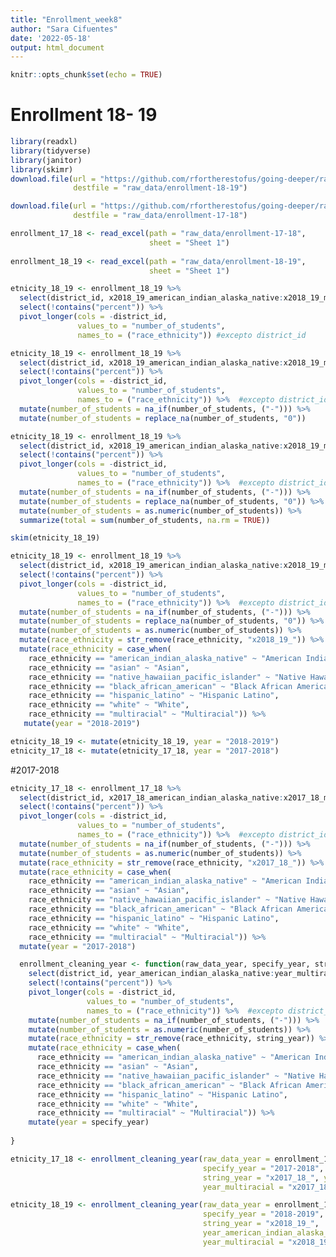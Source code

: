 ```yaml
---
title: "Enrollment_week8"
author: "Sara Cifuentes"
date: '2022-05-18'
output: html_document
---
```


```r
knitr::opts_chunk$set(echo = TRUE)
```

# Enrollment 18- 19

```r
library(readxl)
library(tidyverse)
library(janitor)
library(skimr)
download.file(url = "https://github.com/rfortherestofus/going-deeper/raw/master/data-raw/enrollment-18-19.xlsx",
              destfile = "raw_data/enrollment-18-19")

download.file(url = "https://github.com/rfortherestofus/going-deeper/raw/master/data-raw/enrollment-17-18.xlsx",
              destfile = "raw_data/enrollment-17-18")
```

```r
enrollment_17_18 <- read_excel(path = "raw_data/enrollment-17-18",
                               sheet = "Sheet 1")
  
enrollment_18_19 <- read_excel(path = "raw_data/enrollment-18-19",
                               sheet = "Sheet 1")
```

```r
etnicity_18_19 <- enrollment_18_19 %>% 
  select(district_id, x2018_19_american_indian_alaska_native:x2018_19_multiracial) %>% 
  select(!contains("percent")) %>% 
  pivot_longer(cols = -district_id,
               values_to = "number_of_students",
               names_to = ("race_ethnicity")) #excepto district_id
```

```r
etnicity_18_19 <- enrollment_18_19 %>% 
  select(district_id, x2018_19_american_indian_alaska_native:x2018_19_multiracial) %>% 
  select(!contains("percent")) %>% 
  pivot_longer(cols = -district_id,
               values_to = "number_of_students",
               names_to = ("race_ethnicity")) %>%  #excepto district_id
  mutate(number_of_students = na_if(number_of_students, ("-"))) %>% 
  mutate(number_of_students = replace_na(number_of_students, "0")) 
```

```r
etnicity_18_19 <- enrollment_18_19 %>% 
  select(district_id, x2018_19_american_indian_alaska_native:x2018_19_multiracial) %>% 
  select(!contains("percent")) %>% 
  pivot_longer(cols = -district_id,
               values_to = "number_of_students",
               names_to = ("race_ethnicity")) %>%  #excepto district_id
  mutate(number_of_students = na_if(number_of_students, ("-"))) %>% 
  mutate(number_of_students = replace_na(number_of_students, "0")) %>% 
  mutate(number_of_students = as.numeric(number_of_students)) %>% 
  summarize(total = sum(number_of_students, na.rm = TRUE))

skim(etnicity_18_19)

```

```r
etnicity_18_19 <- enrollment_18_19 %>% 
  select(district_id, x2018_19_american_indian_alaska_native:x2018_19_multiracial) %>% 
  select(!contains("percent")) %>% 
  pivot_longer(cols = -district_id,
               values_to = "number_of_students",
               names_to = ("race_ethnicity")) %>%  #excepto district_id
  mutate(number_of_students = na_if(number_of_students, ("-"))) %>% 
  mutate(number_of_students = replace_na(number_of_students, "0")) %>% 
  mutate(number_of_students = as.numeric(number_of_students)) %>% 
  mutate(race_ethnicity = str_remove(race_ethnicity, "x2018_19_")) %>% 
  mutate(race_ethnicity = case_when(
    race_ethnicity == "american_indian_alaska_native" ~ "American Indian/Alaskan Native",
    race_ethnicity == "asian" ~ "Asian",
    race_ethnicity == "native_hawaiian_pacific_islander" ~ "Native Hawaiian Pacific Islander",
    race_ethnicity == "black_african_american" ~ "Black African American",
    race_ethnicity == "hispanic_latino" ~ "Hispanic Latino",
    race_ethnicity == "white" ~ "White",
    race_ethnicity == "multiracial" ~ "Multiracial")) %>% 
   mutate(year = "2018-2019")
```

```r
etnicity_18_19 <- mutate(etnicity_18_19, year = "2018-2019")
etnicity_17_18 <- mutate(etnicity_17_18, year = "2017-2018")

```

#2017-2018

```r
etnicity_17_18 <- enrollment_17_18 %>% 
  select(district_id, x2017_18_american_indian_alaska_native:x2017_18_multiracial) %>% 
  select(!contains("percent")) %>% 
  pivot_longer(cols = -district_id,
               values_to = "number_of_students",
               names_to = ("race_ethnicity")) %>%  #excepto district_id
  mutate(number_of_students = na_if(number_of_students, ("-"))) %>% 
  mutate(number_of_students = as.numeric(number_of_students)) %>% 
  mutate(race_ethnicity = str_remove(race_ethnicity, "x2017_18_")) %>% 
  mutate(race_ethnicity = case_when(
    race_ethnicity == "american_indian_alaska_native" ~ "American Indian/Alaskan Native",
    race_ethnicity == "asian" ~ "Asian",
    race_ethnicity == "native_hawaiian_pacific_islander" ~ "Native Hawaiian Pacific Islander",
    race_ethnicity == "black_african_american" ~ "Black African American",
    race_ethnicity == "hispanic_latino" ~ "Hispanic Latino",
    race_ethnicity == "white" ~ "White",
    race_ethnicity == "multiracial" ~ "Multiracial")) %>% 
  mutate(year = "2017-2018")
```

```r
  enrollment_cleaning_year <- function(raw_data_year, specify_year, string_year,year_american_indian_alaska_native, year_multiracial ) { raw_data_year %>% 
    select(district_id, year_american_indian_alaska_native:year_multiracial) %>% 
    select(!contains("percent")) %>% 
    pivot_longer(cols = -district_id,
                 values_to = "number_of_students",
                 names_to = ("race_ethnicity")) %>%  #excepto district_id
    mutate(number_of_students = na_if(number_of_students, ("-"))) %>% 
    mutate(number_of_students = as.numeric(number_of_students)) %>% 
    mutate(race_ethnicity = str_remove(race_ethnicity, string_year)) %>% 
    mutate(race_ethnicity = case_when(
      race_ethnicity == "american_indian_alaska_native" ~ "American Indian/Alaskan Native",
      race_ethnicity == "asian" ~ "Asian",
      race_ethnicity == "native_hawaiian_pacific_islander" ~ "Native Hawaiian Pacific Islander",
      race_ethnicity == "black_african_american" ~ "Black African American",
      race_ethnicity == "hispanic_latino" ~ "Hispanic Latino",
      race_ethnicity == "white" ~ "White",
      race_ethnicity == "multiracial" ~ "Multiracial")) %>% 
    mutate(year = specify_year)
  
}

```

```r
etnicity_17_18 <- enrollment_cleaning_year(raw_data_year = enrollment_17_18,
                                           specify_year = "2017-2018",
                                           string_year = "x2017_18_", year_american_indian_alaska_native = "x2017_18_american_indian_alaska_native",
                                           year_multiracial = "x2017_18_multiracial")

etnicity_18_19 <- enrollment_cleaning_year(raw_data_year = enrollment_18_19,
                                           specify_year = "2018-2019",
                                           string_year = "x2018_19_",
                                           year_american_indian_alaska_native = "x2018_19_american_indian_alaska_native",
                                           year_multiracial = "x2018_19_multiracial")
```

